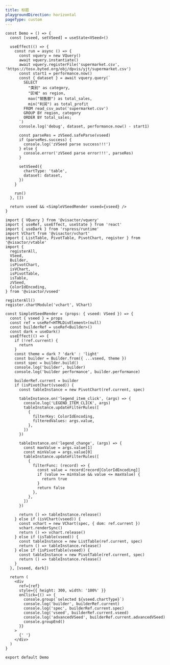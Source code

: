 ```yaml
---
title: 标题
playgroundDirection: horizontal
pageType: custom
---
```


```tsx
const Demo = () => {
  const [vseed, setVSeed] = useState<VSeed>()

  useEffect(() => {
    const run = async () => {
      const vquery = new VQuery()
      await vquery.instantiate()
      await vquery.registerFile('supermarket.csv', 'https://tosv.byted.org/obj/dpvis/yjt/supermarket.csv')
      const start1 = performance.now()
      const { dataset } = await vquery.query(`
        SELECT 
          "类别" as category, 
          "区域" as region, 
          max("销售额") as total_sales, 
          min("利润") as total_profit
        FROM read_csv_auto('supermarket.csv')
        GROUP BY region, category
        ORDER BY total_sales;
      `)
      console.log('debug', dataset, performance.now() - start1)

      const parseRes = zVSeed.safeParse(vseed)
      if (parseRes.success) {
        console.log('zVSeed parse success!!!')
      } else {
        console.error('zVSeed parse error!!!', parseRes)
      }

      setVSeed({
        chartType: 'table',
        dataset: dataset,
      })
    }

    run()
  }, [])

  return vseed && <SimpleVSeedRender vseed={vseed} />
}

import { VQuery } from '@visactor/vquery'
import { useRef, useEffect, useState } from 'react'
import { useDark } from 'rspress/runtime'
import VChart from '@visactor/vchart'
import { ListTable, PivotTable, PivotChart, register } from '@visactor/vtable'
import {
  registerAll,
  VSeed,
  Builder,
  isPivotChart,
  isVChart,
  isPivotTable,
  isTable,
  zVSeed,
  ColorIdEncoding,
} from '@visactor/vseed'

registerAll()
register.chartModule('vchart', VChart)

const SimpleVSeedRender = (props: { vseed: VSeed }) => {
  const { vseed } = props
  const ref = useRef<HTMLDivElement>(null)
  const builderRef = useRef<Builder>()
  const dark = useDark()
  useEffect(() => {
    if (!ref.current) {
      return
    }
    const theme = dark ? 'dark' : 'light'
    const builder = Builder.from({ ...vseed, theme })
    const spec = builder.build()
    console.log('builder', builder)
    console.log('builder performance', builder.performance)

    builderRef.current = builder
    if (isPivotChart(vseed)) {
      const tableInstance = new PivotChart(ref.current, spec)

      tableInstance.on('legend_item_click', (args) => {
        console.log('LEGEND_ITEM_CLICK', args)
        tableInstance.updateFilterRules([
          {
            filterKey: ColorIdEncoding,
            filteredValues: args.value,
          },
        ])
      })

      tableInstance.on('legend_change', (args) => {
        const maxValue = args.value[1]
        const minValue = args.value[0]
        tableInstance.updateFilterRules([
          {
            filterFunc: (record) => {
              const value = record[record[ColorIdEncoding]]
              if (value >= minValue && value <= maxValue) {
                return true
              }
              return false
            },
          },
        ])
      })

      return () => tableInstance.release()
    } else if (isVChart(vseed)) {
      const vchart = new VChart(spec, { dom: ref.current })
      vchart.renderSync()
      return () => vchart.release()
    } else if (isTable(vseed)) {
      const tableInstance = new ListTable(ref.current, spec)
      return () => tableInstance.release()
    } else if (isPivotTable(vseed)) {
      const tableInstance = new PivotTable(ref.current, spec)
      return () => tableInstance.release()
    }
  }, [vseed, dark])

  return (
    <div
      ref={ref}
      style={{ height: 300, width: '100%' }}
      onClick={() => {
        console.group(`selected ${vseed.chartType}`)
        console.log('builder', builderRef.current)
        console.log('spec', builderRef.current.spec)
        console.log('vseed', builderRef.current.vseed)
        console.log('advancedVSeed', builderRef.current.advancedVSeed)
        console.groupEnd()
      }}
    >
      {' '}
    </div>
  )
}

export default Demo
```
